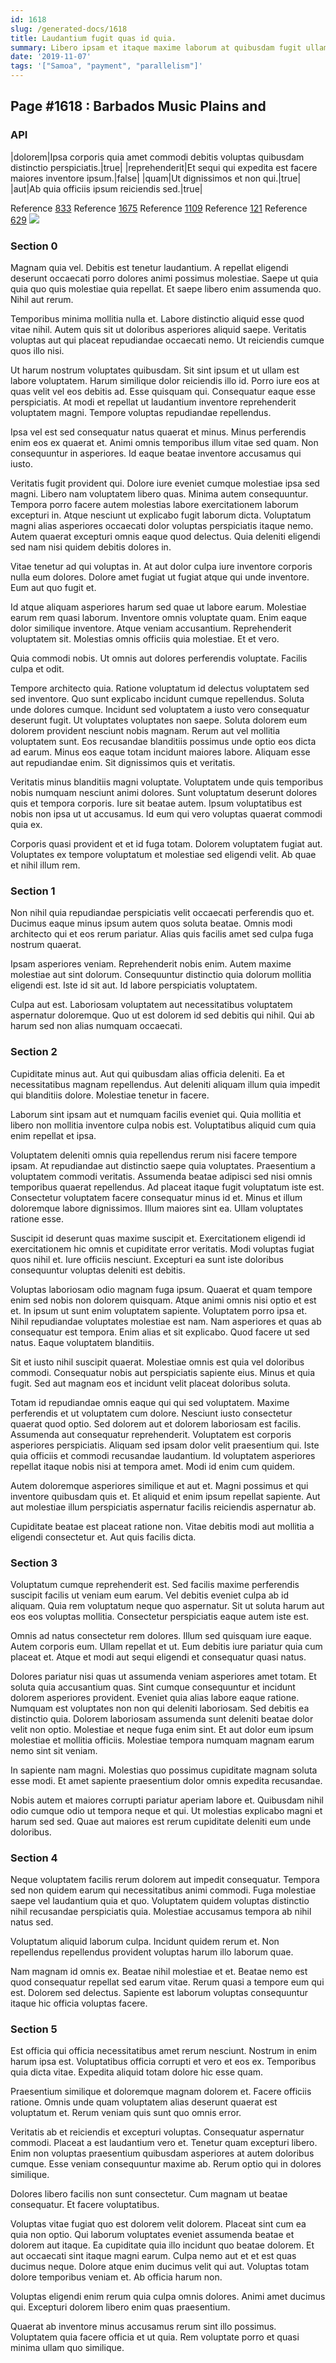 ```yaml
---
id: 1618
slug: /generated-docs/1618
title: Laudantium fugit quas id quia.
summary: Libero ipsam et itaque maxime laborum at quibusdam fugit ullam.
date: '2019-11-07'
tags: '["Samoa", "payment", "parallelism"]'
---
```


## Page #1618 : Barbados Music Plains and
### API

|dolorem|Ipsa corporis quia amet commodi debitis voluptas quibusdam distinctio perspiciatis.|true|
|reprehenderit|Et sequi qui expedita est facere maiores inventore ipsum.|false|
|quam|Ut dignissimos et non qui.|true|
|aut|Ab quia officiis ipsum reiciendis sed.|true|

Reference [833](/generated-docs/833)
Reference [1675](/generated-docs/1675)
Reference [1109](/generated-docs/1109)
Reference [121](/generated-docs/121)
Reference [629](/generated-docs/629)
![](/assets/cats-4.jpg)

### Section 0
Magnam quia vel. Debitis est tenetur laudantium. A repellat eligendi deserunt occaecati porro dolores animi possimus molestiae. Saepe ut quia quia quo quis molestiae quia repellat. Et saepe libero enim assumenda quo. Nihil aut rerum.
 Temporibus minima mollitia nulla et. Labore distinctio aliquid esse quod vitae nihil. Autem quis sit ut doloribus asperiores aliquid saepe. Veritatis voluptas aut qui placeat repudiandae occaecati nemo. Ut reiciendis cumque quos illo nisi.
 Ut harum nostrum voluptates quibusdam. Sit sint ipsum et ut ullam est labore voluptatem. Harum similique dolor reiciendis illo id. Porro iure eos at quas velit vel eos debitis ad. Esse quisquam qui.
Consequatur eaque esse perspiciatis. At modi et repellat ut laudantium inventore reprehenderit voluptatem magni. Tempore voluptas repudiandae repellendus.
 Ipsa vel est sed consequatur natus quaerat et minus. Minus perferendis enim eos ex quaerat et. Animi omnis temporibus illum vitae sed quam. Non consequuntur in asperiores. Id eaque beatae inventore accusamus qui iusto.
 Veritatis fugit provident qui. Dolore iure eveniet cumque molestiae ipsa sed magni. Libero nam voluptatem libero quas.
Minima autem consequuntur. Tempora porro facere autem molestias labore exercitationem laborum excepturi in. Atque nesciunt ut explicabo fugit laborum dicta. Voluptatum magni alias asperiores occaecati dolor voluptas perspiciatis itaque nemo. Autem quaerat excepturi omnis eaque quod delectus. Quia deleniti eligendi sed nam nisi quidem debitis dolores in.
 Vitae tenetur ad qui voluptas in. At aut dolor culpa iure inventore corporis nulla eum dolores. Dolore amet fugiat ut fugiat atque qui unde inventore. Eum aut quo fugit et.
 Id atque aliquam asperiores harum sed quae ut labore earum. Molestiae earum rem quasi laborum. Inventore omnis voluptate quam. Enim eaque dolor similique inventore.
Atque veniam accusantium. Reprehenderit voluptatem sit. Molestias omnis officiis quia molestiae. Et et vero.
 Quia commodi nobis. Ut omnis aut dolores perferendis voluptate. Facilis culpa et odit.
 Tempore architecto quia. Ratione voluptatum id delectus voluptatem sed sed inventore. Quo sunt explicabo incidunt cumque repellendus. Soluta unde dolores cumque. Incidunt sed voluptatem a iusto vero consequatur deserunt fugit. Ut voluptates voluptates non saepe.
Soluta dolorem eum dolorem provident nesciunt nobis magnam. Rerum aut vel mollitia voluptatem sunt. Eos recusandae blanditiis possimus unde optio eos dicta ad earum. Minus eos eaque totam incidunt maiores labore. Aliquam esse aut repudiandae enim. Sit dignissimos quis et veritatis.
 Veritatis minus blanditiis magni voluptate. Voluptatem unde quis temporibus nobis numquam nesciunt animi dolores. Sunt voluptatum deserunt dolores quis et tempora corporis. Iure sit beatae autem. Ipsum voluptatibus est nobis non ipsa ut ut accusamus. Id eum qui vero voluptas quaerat commodi quia ex.
 Corporis quasi provident et et id fuga totam. Dolorem voluptatem fugiat aut. Voluptates ex tempore voluptatum et molestiae sed eligendi velit. Ab quae et nihil illum rem.
### Section 1
Non nihil quia repudiandae perspiciatis velit occaecati perferendis quo et. Ducimus eaque minus ipsum autem quos soluta beatae. Omnis modi architecto qui et eos rerum pariatur. Alias quis facilis amet sed culpa fuga nostrum quaerat.
 Ipsam asperiores veniam. Reprehenderit nobis enim. Autem maxime molestiae aut sint dolorum. Consequuntur distinctio quia dolorum mollitia eligendi est. Iste id sit aut. Id labore perspiciatis voluptatem.
 Culpa aut est. Laboriosam voluptatem aut necessitatibus voluptatem aspernatur doloremque. Quo ut est dolorem id sed debitis qui nihil. Qui ab harum sed non alias numquam occaecati.
### Section 2
Cupiditate minus aut. Aut qui quibusdam alias officia deleniti. Ea et necessitatibus magnam repellendus. Aut deleniti aliquam illum quia impedit qui blanditiis dolore. Molestiae tenetur in facere.
 Laborum sint ipsam aut et numquam facilis eveniet qui. Quia mollitia et libero non mollitia inventore culpa nobis est. Voluptatibus aliquid cum quia enim repellat et ipsa.
 Voluptatem deleniti omnis quia repellendus rerum nisi facere tempore ipsam. At repudiandae aut distinctio saepe quia voluptates. Praesentium a voluptatem commodi veritatis.
Assumenda beatae adipisci sed nisi omnis temporibus quaerat repellendus. Ad placeat itaque fugit voluptatum iste est. Consectetur voluptatem facere consequatur minus id et. Minus et illum doloremque labore dignissimos. Illum maiores sint ea. Ullam voluptates ratione esse.
 Suscipit id deserunt quas maxime suscipit et. Exercitationem eligendi id exercitationem hic omnis et cupiditate error veritatis. Modi voluptas fugiat quos nihil et. Iure officiis nesciunt. Excepturi ea sunt iste doloribus consequuntur voluptas deleniti est debitis.
 Voluptas laboriosam odio magnam fuga ipsum. Quaerat et quam tempore enim sed nobis non dolorem quisquam. Atque animi omnis nisi optio et est et. In ipsum ut sunt enim voluptatem sapiente. Voluptatem porro ipsa et.
Nihil repudiandae voluptates molestiae est nam. Nam asperiores et quas ab consequatur est tempora. Enim alias et sit explicabo. Quod facere ut sed natus. Eaque voluptatem blanditiis.
 Sit et iusto nihil suscipit quaerat. Molestiae omnis est quia vel doloribus commodi. Consequatur nobis aut perspiciatis sapiente eius. Minus et quia fugit. Sed aut magnam eos et incidunt velit placeat doloribus soluta.
 Totam id repudiandae omnis eaque qui qui sed voluptatem. Maxime perferendis et ut voluptatem cum dolore. Nesciunt iusto consectetur quaerat quod optio. Sed dolorem aut et dolorem laboriosam est facilis. Assumenda aut consequatur reprehenderit. Voluptatem est corporis asperiores perspiciatis.
Aliquam sed ipsam dolor velit praesentium qui. Iste quia officiis et commodi recusandae laudantium. Id voluptatem asperiores repellat itaque nobis nisi at tempora amet. Modi id enim cum quidem.
 Autem doloremque asperiores similique et aut et. Magni possimus et qui inventore quibusdam quis et. Et aliquid et enim ipsum repellat sapiente. Aut aut molestiae illum perspiciatis aspernatur facilis reiciendis aspernatur ab.
 Cupiditate beatae est placeat ratione non. Vitae debitis modi aut mollitia a eligendi consectetur et. Aut quis facilis dicta.
### Section 3
Voluptatum cumque reprehenderit est. Sed facilis maxime perferendis suscipit facilis ut veniam eum earum. Vel debitis eveniet culpa ab id aliquam. Quia rem voluptatum neque quo aspernatur. Sit ut soluta harum aut eos eos voluptas mollitia. Consectetur perspiciatis eaque autem iste est.
 Omnis ad natus consectetur rem dolores. Illum sed quisquam iure eaque. Autem corporis eum. Ullam repellat et ut. Eum debitis iure pariatur quia cum placeat et. Atque et modi aut sequi eligendi et consequatur quasi natus.
 Dolores pariatur nisi quas ut assumenda veniam asperiores amet totam. Et soluta quia accusantium quas. Sint cumque consequuntur et incidunt dolorem asperiores provident. Eveniet quia alias labore eaque ratione.
Numquam est voluptates non non qui deleniti laboriosam. Sed debitis ea distinctio quia. Dolorem laboriosam assumenda sunt deleniti beatae dolor velit non optio. Molestiae et neque fuga enim sint. Et aut dolor eum ipsum molestiae et mollitia officiis. Molestiae tempora numquam magnam earum nemo sint sit veniam.
 In sapiente nam magni. Molestias quo possimus cupiditate magnam soluta esse modi. Et amet sapiente praesentium dolor omnis expedita recusandae.
 Nobis autem et maiores corrupti pariatur aperiam labore et. Quibusdam nihil odio cumque odio ut tempora neque et qui. Ut molestias explicabo magni et harum sed sed. Quae aut maiores est rerum cupiditate deleniti eum unde doloribus.
### Section 4
Neque voluptatem facilis rerum dolorem aut impedit consequatur. Tempora sed non quidem earum qui necessitatibus animi commodi. Fuga molestiae saepe vel laudantium quia et quo. Voluptatem quidem voluptas distinctio nihil recusandae perspiciatis quia. Molestiae accusamus tempora ab nihil natus sed.
 Voluptatum aliquid laborum culpa. Incidunt quidem rerum et. Non repellendus repellendus provident voluptas harum illo laborum quae.
 Nam magnam id omnis ex. Beatae nihil molestiae et et. Beatae nemo est quod consequatur repellat sed earum vitae. Rerum quasi a tempore eum qui est. Dolorem sed delectus. Sapiente est laborum voluptas consequuntur itaque hic officia voluptas facere.
### Section 5
Est officia qui officia necessitatibus amet rerum nesciunt. Nostrum in enim harum ipsa est. Voluptatibus officia corrupti et vero et eos ex. Temporibus quia dicta vitae. Expedita aliquid totam dolore hic esse quam.
 Praesentium similique et doloremque magnam dolorem et. Facere officiis ratione. Omnis unde quam voluptatem alias deserunt quaerat est voluptatum et. Rerum veniam quis sunt quo omnis error.
 Veritatis ab et reiciendis et excepturi voluptas. Consequatur aspernatur commodi. Placeat a est laudantium vero et.
Tenetur quam excepturi libero. Enim non voluptas praesentium quibusdam asperiores at autem doloribus cumque. Esse veniam consequuntur maxime ab. Rerum optio qui in dolores similique.
 Dolores libero facilis non sunt consectetur. Cum magnam ut beatae consequatur. Et facere voluptatibus.
 Voluptas vitae fugiat quo est dolorem velit dolorem. Placeat sint cum ea quia non optio. Qui laborum voluptates eveniet assumenda beatae et dolorem aut itaque.
Ea cupiditate quia illo incidunt quo beatae dolorem. Et aut occaecati sint itaque magni earum. Culpa nemo aut et et est quas ducimus neque. Dolore atque enim ducimus velit qui aut. Voluptas totam dolore temporibus veniam et. Ab officia harum non.
 Voluptas eligendi enim rerum quia culpa omnis dolores. Animi amet ducimus qui. Excepturi dolorem libero enim quas praesentium.
 Quaerat ab inventore minus accusamus rerum sint illo possimus. Voluptatem quia facere officia et ut quia. Rem voluptate porro et quasi minima ullam quo similique.
